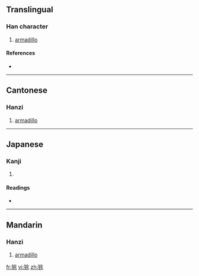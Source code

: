 ==Translingual==

===Han character===
{{Han char|rn=94|rad=犬|as=07|sn=10|four=4829<sub>4</sub>|canj=大竹人一木 (KHOMD)}}

# [[armadillo]]

====References====
* {{Han ref|kx=0711.120|dkj=20409|dj=1123.120|hdz=21349.110|uh=72F3|ud=29427|bh=D2A8|bd=53928}}

----

==Cantonese==

===Hanzi===
{{yue-hanzi|jyut=jyu4|y=yyùh}}

# [[armadillo]]

----

==Japanese==

===Kanji===
{{ja-kanji|grade=uc|rs=犬07}}

# {{defn|Japanese|sort=犬07}}

====Readings====
* {{ja-readings|on=[[よ]] (yo)|kun=}}

----

==Mandarin==

===Hanzi===
{{cmn-hanzi|pin=[[yú]] ([[yu2]])|wg=yü<sup>2</sup>}}

# [[armadillo]] 

[[fr:狳]]
[[vi:狳]]
[[zh:狳]]